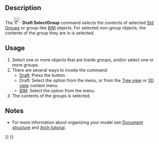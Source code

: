 <languages/>

{{Docnav
|[[Draft_AddToGroup|AddToGroup]]
|[[Draft_AddConstruction|AddConstruction]]
|[[Draft_Workbench|Draft]]
|IconL=Draft_AddToGroup.svg
|IconR=Draft_AddConstruction.svg
|IconC=Workbench_Draft.svg
}}

<div class="mw-translate-fuzzy">
{{GuiCommand/sv|Name=Draft SelectGroup|Name/sv=Draft SelectGroup|Workbenches=[[Draft_Workbench/sv|Draft]], [[Arch_Workbench/sv|Arch]]|MenuLocation=Draft -> Utilities -> Select group}}
</div>

==Description== 

The [[Image:Draft_SelectGroup.svg|24px]] '''Draft SelectGroup''' command selects the contents of selected [[Std_Group|Std Groups]] or group-like [[BIM_Workbench|BIM]] objects. For selected non-group objects, the contents of the group they are in is selected.

==Usage== 

# Select one or more objects that are inside groups, and/or select one or more groups.
# There are several ways to invoke the command:
#* [[Draft_Workbench|Draft]]: Press the {{Button|[[Image:Draft_SelectGroup.svg|16px]] [[Draft_SelectGroup|Select group]]}} button.
#* Draft: Select the {{MenuCommand|Utilities → [[Image:Draft_SelectGroup.svg|16px]] Select group}} option from the menu, or from the [[Tree_view|Tree view]] or [[3D_view|3D view]] context menu.
#* [[BIM_Workbench|BIM]]: Select the {{MenuCommand|Utils → [[Image:Draft_SelectGroup.svg|16px]] Select group}} option from the menu.
# The contents of the groups is selected.

==Notes==

* For more information about organizing your model see [[Document_structure|Document structure]] and [[Arch_tutorial#Organizing_your_model|Arch tutorial]].


{{Docnav
|[[Draft_AddToGroup|AddToGroup]]
|[[Draft_AddConstruction|AddConstruction]]
|[[Draft_Workbench|Draft]]
|IconL=Draft_AddToGroup.svg
|IconR=Draft_AddConstruction.svg
|IconC=Workbench_Draft.svg
}}

{{Draft Tools navi{{#translation:}}}}
{{Userdocnavi{{#translation:}}}}